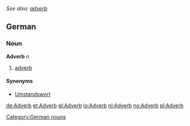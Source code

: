 ''See also: [[adverb]]''
==German==
===Noun===
'''Adverb''' ''n''
#[[adverb]]

{{de-decl-noun|Adverb|Adverbien|Adverbs|Adverbien|Adverb|Adverbien|Adverb|Adverbien}}

====Synonyms====
*[[Umstandswort]]

[[Category:German nouns]]

[[de:Adverb]]
[[et:Adverb]]
[[gl:Adverb]]
[[io:Adverb]]
[[nl:Adverb]]
[[no:Adverb]]
[[pl:Adverb]]